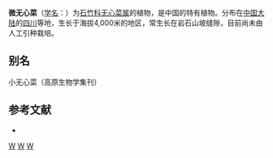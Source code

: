 {{Speciesbox
| taxon = Arenaria(植物) minima
| binomial_authority = [[吴征镒|C. Y. Wu]] ex L. H. Zhou
}}

'''微无心菜'''（[[学名|学名]]：{{lang|la|''Arenaria minima''}}）为[[石竹科|石竹科]][[无心菜属|无心菜属]]的植物，是中国的特有植物。分布在[[中国大陆|中国大陆]]的[[四川|四川]]等地，生长于海拔4,000米的地区，常生长在岩石山坡缝隙，目前尚未由人工引种栽培。

== 别名 ==
小无心菜（高原生物学集刊）

== 参考文献 ==
<div class="references-small">
* {{cite web| url =http://www.bioinfo.cn/db05/KmzwSpecies.php?action=view&id=2948| title =微无心菜| work =《中国高等植物数据库全库》| publisher =中国科学院微生物研究所| author =昆明植物研究所| accessdate =2009-02-23| deadurl =yes| archiveurl =https://web.archive.org/web/20160305065435/http://www.bioinfo.cn/db05/KmzwSpecies.php?action=view&id=2948| archivedate =2016-03-05}}
</div>
{{Taxonbar|from=Q11071362}}

[[Category:无心菜属|W]]
[[Category:中国特有植物|W]]
[[Category:四川植物|W]]